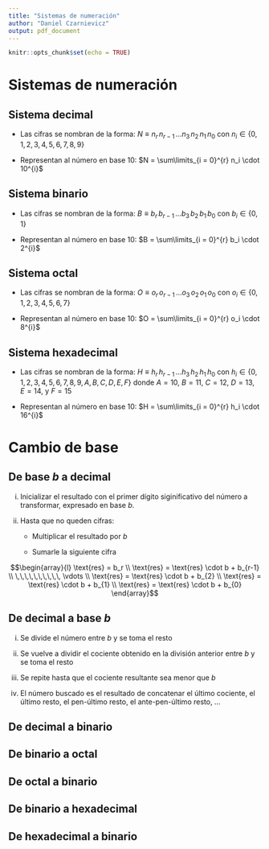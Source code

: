 ```yaml
---
title: "Sistemas de numeración"
author: "Daniel Czarnievicz"
output: pdf_document
---
```


```r
knitr::opts_chunk$set(echo = TRUE)
```

# Sistemas de numeración

## Sistema decimal

- Las cifras se nombran de la forma: $N \equiv n_r \, n_{r-1} \, \ldots n_3 \, n_2 \, n_1 \, n_0$ con $n_i \in \{0, \, 1, \, 2, \, 3, \, 4, \, 5, \, 6, \, 7, \, 8, \, 9 \}$

- Representan al número en base 10: $N = \sum\limits_{i = 0}^{r} n_i \cdot 10^{i}$

## Sistema binario

- Las cifras se nombran de la forma: $B \equiv b_r \, b_{r-1} \, \ldots b_3 \, b_2 \, b_1 \, b_0$ con $b_i \in \{0, \, 1 \}$

- Representan al número en base 10: $B = \sum\limits_{i = 0}^{r} b_i \cdot 2^{i}$

## Sistema octal

- Las cifras se nombran de la forma: $O \equiv o_r \, o_{r-1} \, \ldots o_3 \, o_2 \, o_1 \, o_0$ con $o_i \in \{0, \, 1, \, 2, \, 3, \, 4, \, 5, \, 6, \, 7 \}$

- Representan al número en base 10: $O = \sum\limits_{i = 0}^{r} o_i \cdot 8^{i}$

## Sistema hexadecimal

- Las cifras se nombran de la forma: $H \equiv h_r \, h_{r-1} \, \ldots h_3 \, h_2 \, h_1 \, h_0$ con $h_i \in \{0, \, 1, \, 2, \, 3, \, 4, \, 5, \, 6, \, 7, \, 8, \, 9, \, A, \, B, \, C, \, D, \, E, \, F \}$ donde $A = 10$, $B = 11$, $C = 12$, $D = 13$, $E = 14$, y $F = 15$

- Representan al número en base 10: $H = \sum\limits_{i = 0}^{r} h_i \cdot 16^{i}$

# Cambio de base

## De base $b$ a decimal

i. Inicializar el resultado con el primer dígito siginificativo del número a transformar, expresado en base $b$.

i. Hasta que no queden cifras:  
   
   + Multiplicar el resultado por $b$
   
   + Sumarle la siguiente cifra

$$\begin{array}{l}
\text{res} = b_r \\
\text{res} = \text{res} \cdot b + b_{r-1} \\
\,\,\,\,\,\,\,\,\,\, \vdots \\
\text{res} = \text{res} \cdot b + b_{2} \\
\text{res} = \text{res} \cdot b + b_{1} \\
\text{res} = \text{res} \cdot b + b_{0}
\end{array}$$

## De decimal a base $b$

i. Se divide el número entre $b$ y se toma el resto

i. Se vuelve a dividir el cociente obtenido en la división anterior entre $b$ y se toma el resto

i. Se repite hasta que el cociente resultante sea menor que $b$

i. El número buscado es el resultado de concatenar el último cociente, el último resto, el pen-último resto, el ante-pen-último resto, ...

## De decimal a binario


## De binario a octal


## De octal a binario


## De binario a hexadecimal


## De hexadecimal a binario




